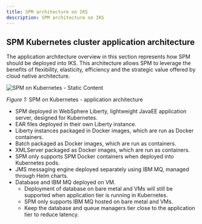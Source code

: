 ```yaml
---
title: SPM architecture on IKS
description: SPM architecture on IKS
---
```


## SPM Kubernetes cluster application architecture

The application architecture overview in this section represents how SPM should be deployed into IKS.
This architecture allows SPM to leverage the benefits of flexibility, elasticity, efficiency and the strategic value offered by cloud native architecture.

![SPM on Kubernetes - Static Content](../../images/spm-reference-arch-kube.png)
<Caption>

*Figure 1:* SPM on Kubernetes - application architecture

</Caption>

* SPM deployed in WebSphere Liberty, lightweight JavaEE application server, designed for Kubernetes.
* EAR files deployed in their own Liberty instance.
* Liberty instances packaged in Docker images, which are run as Docker containers.
* Batch packaged as Docker images, which are run as containers.
* XMLServer packaged as Docker images, which are run as containers.
* SPM only supports SPM Docker containers when deployed into Kubernetes pods.
* JMS messaging engine deployed separately using IBM MQ, managed through Helm charts.
* Database and IBM MQ deployed on VM.
  * Deployment of database on bare metal and VMs will still be supported when application tier is running in Kubernetes.
  * SPM only supports IBM MQ hosted on bare metal and VMs.
  * Keep the database and queue managers tier close to the application tier to reduce latency.
